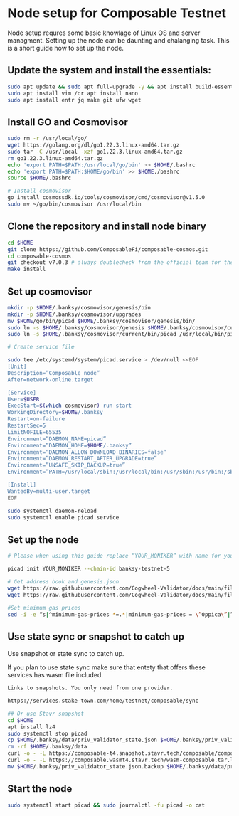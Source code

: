 
# Node setup for Composable Testnet

Node setup requres some basic knowlage of Linux OS and server managment. Setting up the node
can be daunting and chalanging task. This is a short guide how to set up the node.

## Update the system and install the essentials:

```bash
sudo apt update && sudo apt full-upgrade -y && apt install build-essential 
sudo apt install vim /or apt install nano 
sudo apt install entr jq make git ufw wget 
```

## Install GO and Cosmovisor

```bash
sudo rm -r /usr/local/go/
wget https://golang.org/dl/go1.22.3.linux-amd64.tar.gz
sudo tar -C /usr/local -xzf go1.22.3.linux-amd64.tar.gz
rm go1.22.3.linux-amd64.tar.gz
echo 'export PATH=$PATH:/usr/local/go/bin' >> $HOME/.bashrc
echo 'export PATH=$PATH:$HOME/go/bin' >> $HOME./bashrc
source $HOME/.bashrc

# Install cosmovisor
go install cosmossdk.io/tools/cosmovisor/cmd/cosmovisor@v1.5.0
sudo mv ~/go/bin/cosmovisor /usr/local/bin
```

## Clone the repository and install node binary

```bash
cd $HOME 
git clone https://github.com/ComposableFi/composable-cosmos.git
cd composable-cosmos 
git checkout v7.0.3 # always doublecheck from the official team for the right version
make install
```

## Set up cosmovisor

```bash 
mkdir -p $HOME/.banksy/cosmovisor/genesis/bin
mkdir -p $HOME/.banksy/cosmovisor/upgrades
mv $HOME/go/bin/picad $HOME/.banksy/cosmovisor/genesis/bin/
sudo ln -s $HOME/.banksy/cosmovisor/genesis $HOME/.banksy/cosmovisor/current -f
sudo ln -s $HOME/.banksy/cosmovisor/current/bin/picad /usr/local/bin/picad -f

# Create service file

sudo tee /etc/systemd/system/picad.service > /dev/null <<EOF
[Unit]
Description=”Composable node”
After=network-online.target

[Service]
User=$USER
ExecStart=$(which cosmovisor) run start
WorkingDirectory=$HOME/.banksy
Restart=on-failure 
RestartSec=5
LimitNOFILE=65535
Environment=”DAEMON_NAME=picad”
Environment=”DAEMON_HOME=$HOME/.banksy”
Environment=”DAEMON_ALLOW_DOWNLOAD_BINARIES=false”
Environment=”DAEMON_RESTART_AFTER_UPGRADE=true”
Environment=”UNSAFE_SKIP_BACKUP=true”
Environment=”PATH=/usr/local/sbin:/usr/local/bin:/usr/sbin:/usr/bin:/sbin:/bin:/usr/games:/usr/local/games:/snap/bin:$HOME/.banksy/cosmovisor/current/bin”

[Install]
WantedBy=multi-user.target
EOF

sudo systemctl daemon-reload
sudo systemctl enable picad.service
```

## Set up the node 

```bash
# Please when using this guide replace “YOUR_MONIKER” with name for your node.

picad init YOUR_MONIKER --chain-id banksy-testnet-5

# Get address book and genesis.json
wget https://raw.githubusercontent.com/Cogwheel-Validator/docs/main/files/composable-testnet/genesis.json -O $HOME/.banksy/config/genesis.json
wget https://raw.githubusercontent.com/Cogwheel-Validator/docs/main/files/composable-testnet/addrbook.json -O $HOME/.banksy/config/addrbook.json

#Set minimum gas prices
sed -i -e “s|^minimum-gas-prices *=.*|minimum-gas-prices = \”0ppica\”|” $HOME/.banksy/config/app.toml
```

## Use state sync or snapshot to catch up

Use snapshot or state sync to catch up.


<Callout type="warning" emoji="⚠️">
  If you plan to use state sync make sure that entety that offers these services
   has wasm file included.
</Callout>

``` bash
Links to snapshots. You only need from one provider.

https://services.stake-town.com/home/testnet/composable/sync

## Or use Stavr snapshot
cd $HOME
apt install lz4
sudo systemctl stop picad
cp $HOME/.banksy/data/priv_validator_state.json $HOME/.banksy/priv_validator_state.json.backup
rm -rf $HOME/.banksy/data
curl -o - -L https://composable-t4.snapshot.stavr.tech/composable/composable-snap.tar.lz4 | lz4 -c -d - | tar -x -C $HOME/.banksy --strip-components 2
curl -o - -L https://composable.wasmt4.stavr.tech/wasm-composable.tar.lz4 | lz4 -c -d - | tar -x -C $HOME/.banksy --strip-components 2
mv $HOME/.banksy/priv_validator_state.json.backup $HOME/.banksy/data/priv_validator_state.json

```

## Start the node

```bash
sudo systemctl start picad && sudo journalctl -fu picad -o cat
```